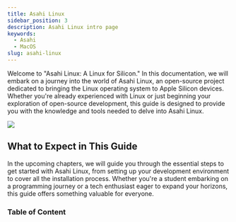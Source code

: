 ```yaml
---
title: Asahi Linux
sidebar_position: 3
description: Asahi Linux intro page
keywords:
  - Asahi
  - MacOS
slug: asahi-linux
---
```



Welcome to "Asahi Linux: A Linux for Silicon." In this documentation, we will embark on a journey into the world of Asahi Linux, an open-source project dedicated to bringing the Linux operating system to Apple Silicon devices. Whether you're already experienced with Linux or just beginning your exploration of open-source development, this guide is designed to provide you with the knowledge and tools needed to delve into Asahi Linux.

<div style={{
    boxShadow: '0 0 5px rgba(0,0,0,0.7)',
    borderRadius: '16px',
    width: '25%',
    margin: 'auto',
    marginBottom: '20px',
    marginTop: '20px'
}}>
    <img
        src={Asahi}
        style={{
            width: '80%',
            borderRadius: '16px',
            marginTop: '20px',
            marginLeft: '20px',
            marginRight: '20px',
            marginBottom: '20px',
        }}
    />
</div>

## What to Expect in This Guide

In the upcoming chapters, we will guide you through the essential steps to
get started with Asahi Linux, from setting up your development environment
to cover all the installation process. Whether you're a student embarking on a
programming
journey or a tech enthusiast eager to expand your horizons, this guide offers something valuable for everyone.

### Table of Content

<DocCardList />
